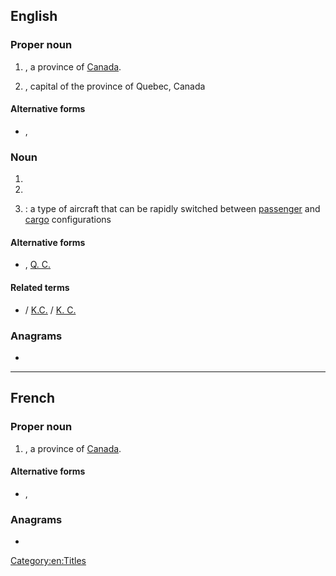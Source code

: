 {{also|Qc|qc|Qc.|Q.C.|Q. C.}}
==English==

===Proper noun===
{{en-proper noun}}

# {{abbreviation of|en|[[Quebec]]|nodot=1}}, a province of [[Canada]].
# {{abbreviation of|en|[[Quebec City]]|nodot=1}}, capital of the province of Quebec, Canada

====Alternative forms====
* {{sense|Canadian province}} {{l|en|Qc}}, {{l|en|Qc.}}

===Noun===
{{en-noun|~}}

# {{initialism of|en|[[Queen's Counsel]]}}
# {{initialism of|en|[[quality control]]}}
# {{lb|en|aviation}} {{initialism of|en|[[quick]] [[change]]}}: a type of aircraft that can be rapidly switched between [[passenger]] and [[cargo]] configurations

====Alternative forms====
* {{l|en|Q.C.}}, [[Q. C.]]

====Related terms====
* {{sense|Queen's Counsel}} {{l|en|KC}} / [[K.C.]] / [[K. C.]]

===Anagrams===
* {{anagrams|en|a=cq|CQ}}

[[Category:en:Titles]]

----

==French==

===Proper noun===
{{head|fr|proper noun}}

# {{abbreviation of|en|[[Québec]]|dot}}, a province of [[Canada]].

====Alternative forms====
* {{l|fr|Qc}}, {{l|fr|Qc.}}

===Anagrams===
* {{l|fr|CQ}}